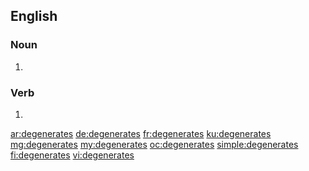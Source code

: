 {{also|dégénérâtes}}
==English==

===Noun===
{{head|en|noun plural form}}

# {{plural of|degenerate|lang=en}}

===Verb===
{{head|en|verb form}}

# {{en-third-person singular of|degenerate}}

[[ar:degenerates]]
[[de:degenerates]]
[[fr:degenerates]]
[[ku:degenerates]]
[[mg:degenerates]]
[[my:degenerates]]
[[oc:degenerates]]
[[simple:degenerates]]
[[fi:degenerates]]
[[vi:degenerates]]